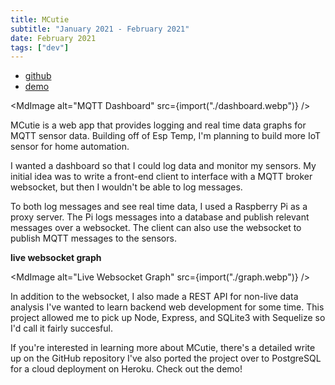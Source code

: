 ```yaml
---
title: MCutie
subtitle: "January 2021 - February 2021"
date: February 2021
tags: ["dev"]
---
```



- [github](https://github.com/enochchau/MCutie/)
- [demo](https://m-cutie.herokuapp.com/)

<MdImage alt="MQTT Dashboard" src={import("./dashboard.webp")} />

MCutie is a web app that provides logging and real time data graphs for MQTT
sensor data. Building off of Esp Temp, I'm planning to build more IoT sensor for
home automation.

I wanted a dashboard so that I could log data and monitor my sensors. My initial
idea was to write a front-end client to interface with a MQTT broker websocket,
but then I wouldn't be able to log messages.

To both log messages and see real time data, I used a Raspberry Pi as a proxy
server. The Pi logs messages into a database and publish relevant messages over
a websocket. The client can also use the websocket to publish MQTT messages to
the sensors.

**live websocket graph**

<MdImage alt="Live Websocket Graph" src={import("./graph.webp")} />

In addition to the websocket, I also made a REST API for non-live data analysis
I've wanted to learn backend web development for some time. This project allowed
me to pick up Node, Express, and SQLite3 with Sequelize so I'd call it fairly
succesful.

If you're interested in learning more about MCutie, there's a detailed write up
on the GitHub repository I've also ported the project over to PostgreSQL for a
cloud deployment on Heroku. Check out the demo!
